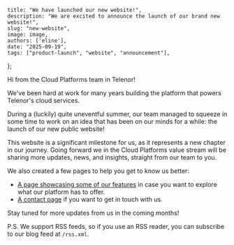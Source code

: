     title: "We have launched our new website!",
    description: "We are excited to announce the launch of our brand new website!",
    slug: "new-website",
    image: image,
    authors: ['eline'],
    date: "2025-09-19",
    tags: ["product-launch", "website", "announcement"],
};

Hi from the Cloud Platforms team in Telenor!

We've been hard at work for many years building the platform that powers
Telenor's cloud services.

During a (luckily) quite uneventful summer, our team managed to squeeze in
some time to work on an idea that has been on our minds for a while: the
launch of our new public website!

This website is a significant milestone for us, as it represents a new chapter
in our journey. Going forward we in the Cloud Platforms value stream will be
sharing more updates, news, and insights, straight from our team to you.

We also created a few pages to help you get to know us better:
- [A page showcasing some of our features](/features) in case you want to
  explore what our platform has to offer.
- [A contact page](/contact) if you want to get in touch with us.

Stay tuned for more updates from us in the coming months!

P.S. We support RSS feeds, so if you use an RSS reader, you can
subscribe to our blog feed at `/rss.xml`.

